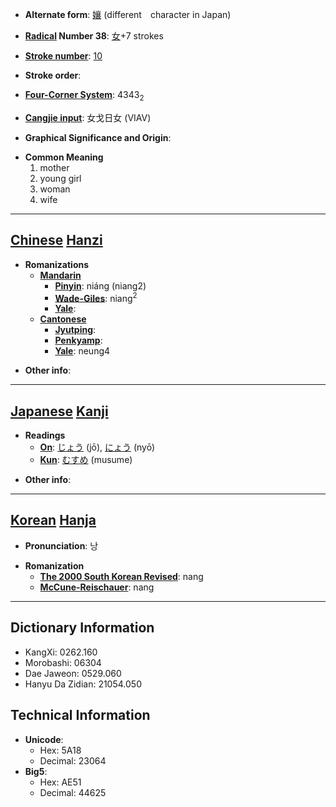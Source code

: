* '''Alternate form''': [[孃]] (different　character in Japan)

* '''[[Wiktionary:Chinese radical index| Radical]] Number 38''': [[Wiktionary:Chinese radical index 女|女]]+7 strokes

* '''[[Wiktionary:Chinese total strokes index|Stroke number]]''': [[Wiktionary:Chinese total strokes index 10|10]]

* '''Stroke order''': 

* '''[[Wiktionary:Chinese four corner index|Four-Corner System]]''': 4343<sub>2</sub>

* '''[[Wiktionary:Chinese Cangjie index|Cangjie input]]''': 女戈日女 (VIAV)

* '''Graphical Significance and Origin''': 

* '''Common Meaning'''
*#mother
*# young girl
*# woman
*# wife


----

== [[Chinese]] [[Hanzi]] ==

* '''Romanizations'''
** '''[[Mandarin]]'''
*** '''[[Pinyin]]''': niáng (niang2)
*** '''[[Wade-Giles]]''': niang<sup>2</sup>
*** '''[[Yale]]''': 
** '''[[Cantonese]]'''
*** '''[[Jyutping]]''':
*** '''[[Penkyamp]]''': 
*** '''[[Yale]]''': neung4

* '''Other info''': 

----

== [[Japanese]] [[Kanji]] ==

* '''Readings'''
** '''[[On]]''': [[じょう]] (jō), [[にょう]] (nyō)
** '''[[Kun]]''': [[むすめ]] (musume)

* '''Other info''':  

----

== [[Korean]] [[Hanja]] ==

* '''Pronunciation''': 낭

* '''Romanization'''
** '''[[The 2000 South Korean Revised Romanization|The 2000 South Korean Revised]]''': nang
** '''[[McCune-Reischauer]]''': nang

----

== Dictionary Information ==

* KangXi: 0262.160
* Morobashi: 06304
* Dae Jaweon: 0529.060
* Hanyu Da Zidian: 21054.050

== Technical Information ==

* '''Unicode''':
** Hex: 5A18
** Decimal: 23064
* '''Big5''':
** Hex: AE51
** Decimal: 44625